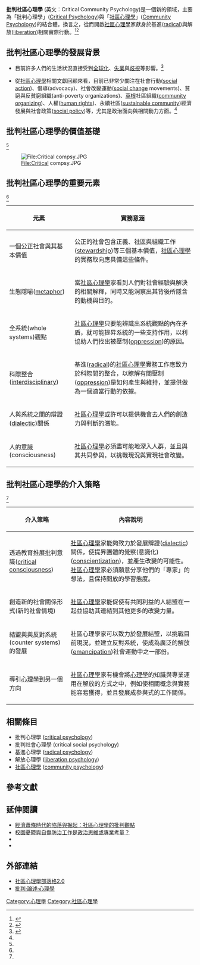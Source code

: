 {{Link style|time=2015-12-13T13:42:44+00:00}}
'''批判社區心理學''' (英文：Critical Community Psychology)是一個新的領域，主要為「批判心理學」([[:en:critical_psychology|Critical Psychology]])與「[[社區心理學|社區心理學]]」([[:en:community_psychology|Community Psychology]])的結合體。換言之，從而開啟[[社區心理學|社區心理學]]家獻身於基進([[:en:Radical_Psychology_Network|radical]])與解放([[:en:Liberation_psychology|liberation]])相關實際行動。<ref name="ref1">{{cite book |last= Lewis |first= Judith A. |coauthors= Michael D. Lewis, Judy A. Daniels, Michael J. D’Andrea|title= '' Community Counseling: Empowerment Strategies for a Diverse Society '' |publisher= Brooks/Cole-Thomson Learning] |year= 2003 |isbn= 0-534-50626-7 }}</ref><ref name="ref2">{{cite conference |first=Carolyn |last= Kagan |coauthors = Mark Burton |date=2001-March |title= Critical Community Psychology Praxis for the 21st Century |conference = British Psychological Society Conference |location= Glasgow |accessdate= 2009-12-30}}</ref>



== 批判社區心理學的發展背景== 

*目前許多人們的生活狀況直接受到[[全球化|全球化]]、[[失業|失業]]與[[歧視|歧視]]等影響。<ref name="ref3">{{cite book |last= Orford |first= Jim |title= '' Community Psychology: Challenges, Controversies and Emerging Consensus '' |publisher= John Wiley & Sons, Ltd |year= 2008 |isbn= 978-0-470-85593-5 }}</ref>

*從[[社區心理學|社區心理學]]相關文獻回顧來看，目前已非常少關注在社會行動([[:en:Social_actions|social action]])、倡導(advocacy)、社會改變運動([[:en:social_change|social change]] movements)、貧窮與反貧窮組織(anti-poverty organizations)、[[草根|草根]]社區組織([[:en:community_organizing|community organizing]])、人權([[:en:human_rights|human rights]])、永續社區([[:en:sustainable_community|sustainable community]])經濟發展與社會政策([[:en:social_policy|social policy]])等，尤其是政治面向與相關動力方面。<ref name="ref2" />

== 批判社區心理學的價值基礎== 
<ref name="ref2" />

[[File:Critical_compsy.JPG|File:Critical compsy.JPG]]



== 批判社區心理學的重要元素== 
<ref name="ref2" />

{| class="wikitable" border="1"
|-
!  元素
!  實務意涵
|-
!  一個公正社會與其基本價值
|  公正的社會包含正義、社區與組織工作([[:en:stewardship|stewardship]])等三個基本價值，[[社區心理學|社區心理學]]的實務取向應具備這些條件。
|-
!  生態隱喻([[:en:metaphor|metaphor]])
|  當[[社區心理學|社區心理學]]家看到人們對社會經驗與解決的相關解釋，同時又能洞察出其背後所隱含的動機與目的。
|-
!  全系統(whole systems)觀點
|  [[社區心理學|社區心理學]]只要能辨識出系統觀點的內在矛盾，就可能提昇系統的一些支持作用，以利協助人們找出被壓制([[:en:oppression|oppression]])的原因。
|-
!  科際整合([[:en:interdisciplinary|interdisciplinary]])
|  基進([[:en:Radical_Psychology_Network|radical]])的[[社區心理學|社區心理學]]實務工作應致力於科際間的整合，以瞭解有關壓制([[:en:oppression|oppression]])是如何產生與維持，並提供做為一個適當行動的依據。
|-
!  人與系統之間的辯證([[:en:Dialectic|dialectic]])關係
|  [[社區心理學|社區心理學]]或許可以提供機會去人們的創造力與判斷的潛能。
|-
!  人的意識(consciousness)
|  [[社區心理學|社區心理學]]必須盡可能地深入人群，並且與其共同參與，以挑戰現況與實現社會改變。
|}



== 批判社區心理學的介入策略== 
<ref name="ref2" />

{| class="wikitable" border="1"
|-
!  介入策略
!  內容說明
|-
!  透過教育推展批判意識([[:en:Critical_consciousness|critical consciousness]])
|  [[社區心理學|社區心理學]]家能夠致力於發展辯證([[:en:Dialectic|dialectic]])關係，使提昇團體的覺察(意識化)([[:en:Critical_consciousness|conscientization]])，並產生改變的可能性。[[社區心理學|社區心理學]]家必須願意分享他們的「專家」的想法，且保持開放的學習態度。
|-
!  創造新的社會關係形式(新的社會情境)
|  [[社區心理學|社區心理學]]家能促使有共同利益的人結盟在一起並協助其連結到其他更多的改變力量。
|-
!  結盟與與反對系統(counter systems)的發展
|  社區心理學家可以致力於發展結盟，以挑戰目前現況，並建立反對系統，使成為廣泛的解放([[:en:Emancipation|emancipation]])社會運動中之一部份。
|-
!  導引[[心理學|心理學]]到另一個方向
|  [[社區心理學|社區心理學]]家有機會將[[心理學|心理學]]的知識與專業運用在解放的方式之中，例如使相關概念與實務能容易獲得，並且發展成參與式的工作關係。
|}



== 相關條目 ==
{{Commonscat|Magnetic Resonance Imaging}}
*批判心理學 ([[:en:critical_psychology|critical psychology]])
*批判社會心理學 (critical social psychology)
*基進心理學 ([[:en:Radical_Psychology_Network|radical psychology]])
*解放心理學 ([[:en:Liberation_psychology|liberation psychology]])
*[[社區心理學|社區心理學]] ([[:en:community_psychology|community psychology]])



== 參考文獻 ==
<div class="references">
<references />
</div>



== 延伸閱讀 ==
*[https://web.archive.org/web/20091111025446/http://blog.roodo.com/compsy/archives/8008997.html 經濟蕭條時代的陷落與掘起：社區心理學的批判觀點]
*[https://web.archive.org/web/20091111025435/http://blog.roodo.com/compsy/archives/4337375.html 校園憂鬱與自傷防治工作是政治思維或專業考量？]
*{{cite journal en |last=Fryer |first=David |coauthors = Paul Duckett；Rebekah Pratt|title=Critical Community Psychology: What, why and how？|journal=Clinical Psychology |volume=38 |year=2004 |pages=39-43}}
*{{cite journal en |last=Davidson |first=Heather |coauthors = Scot Evans；Cynthia Ganote；Jorie Henrickson；Lynette Jacobs-Priebe；Diana L. Jones；Isaac Prilleltensky；Manuel Riemer |title=Power and Action in Critical Theory Across Disciplines: Implicaations for Critical Community Psychology|journal=American Journal of Community Psychology|volume=38 |year=2006 |pages=35-49 |doi = 10.1007/s10464-006-9061-4}}



== 外部連結 ==
*[https://web.archive.org/web/20100111073753/http://blog.roodo.com/compsy 社區心理學部落格2.0]
*[https://web.archive.org/web/20100113173217/http://blog.roodo.com/criticalpsy/ 批判‧論述‧心理學]



[[Category:心理學|Category:心理學]]
[[Category:社區心理學|Category:社區心理學]]